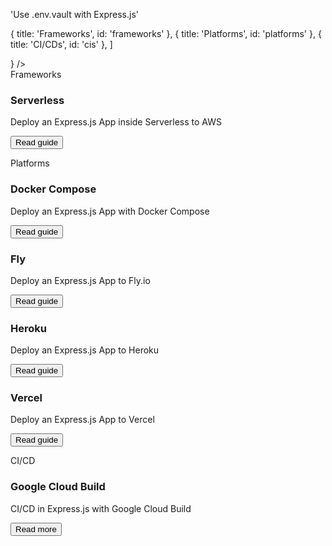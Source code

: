 

  'Use .env.vault with Express.js'

  { title: 'Frameworks', id: 'frameworks' },
  { title: 'Platforms', id: 'platforms' },
  { title: 'CI/CDs', id: 'cis' },
]

<FrameworksBreadcrumb />
<GuideHeading
  h1={title}
  lead={description}
  icon={
    <>
      <ExpressIcon className="h-9 w-9 text-[#000000] dark:invert"/>
    </>
  } />

<div className="my-16 xl:max-w-none">
  <Heading level={2} id="frameworks">
    Frameworks
  </Heading>
  <div className="not-prose mt-4 grid grid-cols-1 gap-x-6 gap-y-10 border-t border-zinc-900/5 pt-10 dark:border-white/5 sm:grid-cols-2 xl:max-w-none xl:grid-cols-3">
    <div key="serverless" className="flex flex-row-reverse gap-6">
      <div className="flex-auto">
        <h3 className="text-sm font-semibold text-zinc-900 dark:text-white">
          Serverless
        </h3>
        <p className="mt-1 text-sm text-zinc-600 dark:text-zinc-400">Deploy an Express.js App inside Serverless to AWS</p>
        <p className="mt-4"><Button href="/docs/frameworks/serverless/express" variant="text" arrow="right">Read guide</Button></p>
      </div>
      <ServerlessIcon className="h-9 w-9 text-[#FD5750]"/>
    </div>
  </div>
  <Heading level={2} id="platforms">
    Platforms
  </Heading>
  <div className="not-prose mt-4 grid grid-cols-1 gap-x-6 gap-y-10 border-t border-zinc-900/5 pt-10 dark:border-white/5 sm:grid-cols-2 xl:max-w-none xl:grid-cols-3">
    <div key="docker-compose" className="flex flex-row-reverse gap-6">
      <div className="flex-auto">
        <h3 className="text-sm font-semibold text-zinc-900 dark:text-white">
          Docker Compose
        </h3>
        <p className="mt-1 text-sm text-zinc-600 dark:text-zinc-400">Deploy an Express.js App with Docker Compose</p>
        <p className="mt-4"><Button href="/docs/frameworks/express/docker-compose" variant="text" arrow="right">Read guide</Button></p>
      </div>
      <DockerIcon className="h-9 w-9 text-[#2496ED]"/>
    </div>
    <div key="fly" className="flex flex-row-reverse gap-6">
      <div className="flex-auto">
        <h3 className="text-sm font-semibold text-zinc-900 dark:text-white">
          Fly
        </h3>
        <p className="mt-1 text-sm text-zinc-600 dark:text-zinc-400">Deploy an Express.js App to Fly.io</p>
        <p className="mt-4"><Button href="/docs/frameworks/express/fly" variant="text" arrow="right">Read guide</Button></p>
      </div>
      <FlyIcon className="h-9 w-9 text-[#7B3BE2]"/>
    </div>
    <div key="heroku" className="flex flex-row-reverse gap-6">
      <div className="flex-auto">
        <h3 className="text-sm font-semibold text-zinc-900 dark:text-white">
          Heroku
        </h3>
        <p className="mt-1 text-sm text-zinc-600 dark:text-zinc-400">Deploy an Express.js App to Heroku</p>
        <p className="mt-4"><Button href="/docs/frameworks/express/heroku" variant="text" arrow="right">Read guide</Button></p>
      </div>
      <HerokuIcon className="h-9 w-9 text-[#430098]"/>
    </div>
    <div key="vercel" className="flex flex-row-reverse gap-6">
      <div className="flex-auto">
        <h3 className="text-sm font-semibold text-zinc-900 dark:text-white">
          Vercel
        </h3>
        <p className="mt-1 text-sm text-zinc-600 dark:text-zinc-400">Deploy an Express.js App to Vercel</p>
        <p className="mt-4"><Button href="/docs/frameworks/express/vercel" variant="text" arrow="right">Read guide</Button></p>
      </div>
      <VercelIcon className="h-9 w-9 text-[#000000] dark:invert"/>
    </div>
  </div>
  <Heading level={2} id="cis">
    CI/CD
  </Heading>
  <div className="not-prose mt-4 grid grid-cols-1 gap-x-6 gap-y-10 border-t border-zinc-900/5 pt-10 dark:border-white/5 sm:grid-cols-2 xl:max-w-none xl:grid-cols-3">
    <div key="google-cloud-build" className="flex flex-row-reverse gap-6">
      <div className="flex-auto">
        <h3 className="text-sm font-semibold text-zinc-900 dark:text-white">
          Google Cloud Build
        </h3>
        <p className="mt-1 text-sm text-zinc-600 dark:text-zinc-400">CI/CD in Express.js with Google Cloud Build</p>
        <p className="mt-4"><Button href="/docs/frameworks/express/google-cloud-build" variant="text" arrow="right">Read more</Button></p>
      </div>
      <GoogleCloudIcon className="h-9 w-9 text-[#4285F4]"/>
    </div>
  </div>
</div>
